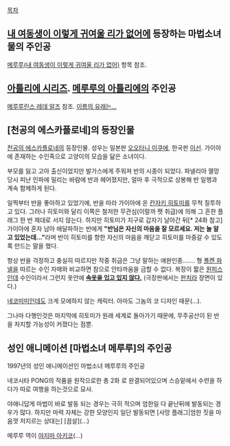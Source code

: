 [[목차]]

== [[내 여동생이 이렇게 귀여울 리가 없어]]에 등장하는 마법소녀물의 주인공 ==
[[메루루(내 여동생이 이렇게 귀여울 리가 없어)]] 항목 참조.

== [[아틀리에 시리즈]]. [[메루루의 아틀리에]]의 주인공 ==
[[메루루린스 레데 알즈]] 참조. [[키시다 메루|이름의 유래는...]]

== [천공의 에스카플로네]의 등장인물 ==
[[천공의 에스카플로네]]의 등장인물. 성우는 일본판 [[오오타니 이쿠에]], 한국판 [[이선]]. 가이아에 존재하는 수인족으로 고양이의 모습을 닮은 소녀이다. 

부모를 잃고 고아 출신이었지만 발가스에게 주워져 반의 시종이 되었다. 파넬리아 멸망 당시 피난 인파에 밀리는 바람에 반과 헤어졌지만, 얼마 후 극적으로 상봉해 반 일행과 계속 함께하게 된다. 

일찍부터 반을 좋아하고 있었기에, 반을 따라 가이아에 온 [[칸자키 히토미]]를 무척 질투하고 있다. 그러나 히토미와 달리 이쪽은 철저한 무관심(이랄까 펫 취급)에 의해 그 흔한 플래그 한 번 제대로 서지 않는다. 하지만 히토미가 지구로 갑자기 날아간 뒤[* 24화 참고] 가이아에 혼자 남아 애달파하는 반에게 '''"반님은 자신의 마음을 잘 모르세요. 저는 늘 알고 있었는데..."'''라며 반이 히토미를 향한 자신의 마음을 깨닫고 히토미를 마중갈 수 있도록 만드는 말을 했다.

항상 반을 걱정하고 충실히 따르지만 작중 취급은 그냥 말하는 애완인종……. 형 [[폴켄 파넬]]을 따르는 수인 자매와 비교하면 참으로 안타까움을 금할 수 없다. 복장이 짧은 [[원피스]]인데 수인이라서 그런지 옷안에 '''[[노팬티|속옷을 입고 있지 않다.]]''' (극장판에서는 [[판치라]] 장면이 있다.)

[[네코미미]]인데도 크게 모에하지 않는 캐릭터. 아마도 그놈의 코 디자인 때문(...). 

그나마 다행인것은 마지막에 히토미가 원래 세계로 돌아가기 때문에, 무주공산이 된 반을 차지할 가능성이 커졌다는 점뿐.

== 성인 애니메이션 [마법소녀 메루루]의 주인공 ==
1997년의 성인 애니메이션인 마법소녀 메루루의 주인공 

네코시타 PONG의 작품을 원작으로한 총 2화 로 완결되어있으며 스승밑에서 수련을 하다가 따로 여행을 하는것으로 묘사.

야애니답게 마법이 바로 발동 되는 경우는 극히 적으며 엄한일 다 끝난뒤에 발동되는 경우가 많다. 하지만 마력 자체는 강한 모양인지 일단 발동되면 [사망 플래그|엄한 짓을 마음껏 저지르는 상대는] [끔살](...)

메루루 역이 [[야지마 아키코]](...)
